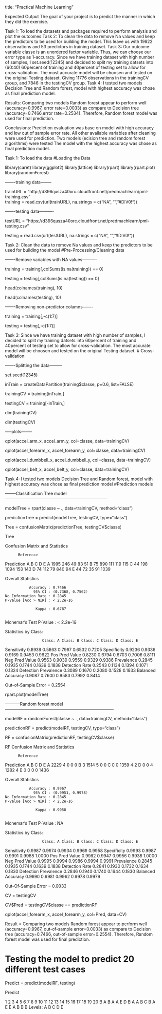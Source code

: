 title: "Practical Machine Learning"

Expected Output
The goal of your project is to predict the manner in which they did the exercise. 

Task 1: To load the datasets and packages required to perform analysis and plot the outcomes
Task 2: To clean the data to remove Na values and keep the predictors to be  used for building the model. This leave us with 19622 observations and 53 predictors in training dataset.
Task 3: Our outcome variable classe is an unordered factor variable. Thus, we can choose our error type as 1-accuracy. Since we have training dataset with high number of samples, I set.seed(12345) and decided to  split my training datsets into (60:40) 60percent of training and 40percent of testing set to allow for cross-validation. The most accurate model will be choosen and tested on the original Testing dataset. Giving 11776 observations in the trainingCV group, and 7846 in the testingCV group.
Task 4: I tested two models Decision Tree and Random forest, model with highest accuracy was chose as final prediction model.

Results: Comparing two models Random forest appear to perform well (accuracy=0.9967, error rate=0.0033) as compare to Decision tree (accuracy=0.7466,error rate=0.2534). Therefore, Random forest model was used for final prediction. 

Conclusions: Prediction evaluation was base on model with high accuracy and low out of sample error rate. All other available variables after cleaning were used for prediction. Two models (ecision tree and random forest algorithms) were tested The model with the highest accuracy was chose as final prediction model.

Task 1: To load the data
#Loading the Data

library(caret) 
library(ggplot2)
library(lattice)
library(rpart)
library(rpart.plot)
library(randomForest)

-------training data--------

trainURL = "http://d396qusza40orc.cloudfront.net/predmachlearn/pml-training.csv"  
training = read.csv(url(trainURL), na.strings = c("NA", "", "#DIV0!"))

-------testing data----------

testURL = "https://d396qusza40orc.cloudfront.net/predmachlearn/pml-testing.csv"

testing = read.csv(url(testURL), na.strings = c("NA", "", "#DIV0!"))

Task 2: Clean the data to remove Na values and keep the predictors to be  used for building the model
#Pre-Processing/Cleaning data

-------Remove variables with NA values----------

training = training[,colSums(is.na(training)) == 0]

testing = testing[,colSums(is.na(testing)) == 0]

head(colnames(training), 10)

head(colnames(testing), 10)

-------Removing non-predictor columns-------

training = training[,-c(1:7)]

testing = testing[,-c(1:7)]

Task 3: Since we have training dataset with high number of samples, I decided to  split my training datsets into 60percent of training and 40percent of testing set to allow for cross-validation. The most accurate model will be choosen and tested on the original Testing dataset. 
# Cross-validation

-------Splitting the data---------

set.seed(12345)

inTrain = createDataPartition(training$classe, p=0.6, list=FALSE)

trainingCV = training[inTrain,]

testingCV = training[-inTrain,]

dim(trainingCV)

dim(testingCV)

-----plots--------

qplot(accel_arm_x, accel_arm_y, col=classe, data=trainingCV)

qplot(accel_forearm_x, accel_forearm_y, col=classe, data=trainingCV)

qplot(accel_dumbbell_x, accel_dumbbell_y, col=classe, data=trainingCV)

qplot(accel_belt_x, accel_belt_y, col=classe, data=trainingCV)

Task 4: I tested two models Decision Tree and Random forest, model with highest accuracy was chose as final prediction model 
#Prediction models

--------Classification Tree model------------------------------------------------------------------------

modelTree = rpart(classe ~ ., data=trainingCV, method="class")

predictionTree = predict(modelTree, testingCV, type="class")

Tree = confusionMatrix(predictionTree, testingCV$classe)

Tree

Confusion Matrix and Statistics

          Reference
Prediction    A    B    C    D    E
         A 1995  246   49   83   51
         B   75  890  111  119  115
         C   44  198 1094  153  143
         D   74  112   79  840   94
         E   44   72   35   91 1039

Overall Statistics
                                          
               Accuracy : 0.7466          
                 95% CI : (0.7368, 0.7562)
    No Information Rate : 0.2845          
    P-Value [Acc > NIR] : < 2.2e-16       
                                          
                  Kappa : 0.6787          
                                          
 Mcnemar's Test P-Value : < 2.2e-16  
 
 Statistics by Class:

                     Class: A Class: B Class: C Class: D Class: E
Sensitivity            0.8938   0.5863   0.7997   0.6532   0.7205
Specificity            0.9236   0.9336   0.9169   0.9453   0.9622
Pos Pred Value         0.8230   0.6794   0.6703   0.7006   0.8111
Neg Pred Value         0.9563   0.9039   0.9559   0.9329   0.9386
Prevalence             0.2845   0.1935   0.1744   0.1639   0.1838
Detection Rate         0.2543   0.1134   0.1394   0.1071   0.1324
Detection Prevalence   0.3089   0.1670   0.2080   0.1528   0.1633
Balanced Accuracy      0.9087   0.7600   0.8583   0.7992   0.8414

Out-of-Sample Error = 0.2554

rpart.plot(modelTree)

-----------Random forest model-----------------------------------------------------------------------------

modelRF = randomForest(classe ~ ., data=trainingCV, method="class")

predictionRF = predict(modelRF, testingCV, type="class")

RF = confusionMatrix(predictionRF, testingCV$classe)

RF
Confusion Matrix and Statistics

          Reference
Prediction    A    B    C    D    E
         A 2229    4    0    0    0
         B    3 1514    5    0    0
         C    0    0 1359    4    2
         D    0    0    4 1282    4
         E    0    0    0    0 1436

Overall Statistics
                                          
               Accuracy : 0.9967          
                 95% CI : (0.9951, 0.9978)
    No Information Rate : 0.2845          
    P-Value [Acc > NIR] : < 2.2e-16       
                                          
                  Kappa : 0.9958          
                                          
 Mcnemar's Test P-Value : NA              

Statistics by Class:

                     Class: A Class: B Class: C Class: D Class: E
Sensitivity            0.9987   0.9974   0.9934   0.9969   0.9958
Specificity            0.9993   0.9987   0.9991   0.9988   1.0000
Pos Pred Value         0.9982   0.9947   0.9956   0.9938   1.0000
Neg Pred Value         0.9995   0.9994   0.9986   0.9994   0.9991
Prevalence             0.2845   0.1935   0.1744   0.1639   0.1838
Detection Rate         0.2841   0.1930   0.1732   0.1634   0.1830
Detection Prevalence   0.2846   0.1940   0.1740   0.1644   0.1830
Balanced Accuracy      0.9990   0.9981   0.9962   0.9978   0.9979

Out-Of-Sample Error = 0.0033

CV = testingCV

CV\$Pred = testingCV\$classe == predictionRF

qplot(accel_forearm_x, accel_forearm_y, col=Pred, data=CV)
 
Result = Comparing two models Random forest appear to perform well (accuracy=0.9967, out-of-sample error=0.0033) as compare to Decision tree (accuracy=0.7466, out-of-sample error=0.2554). Therefore, Random forest model was used for final prediction. 

# Testing the model to predict 20 different test cases

Predict = predict(modelRF, testing)

Predict

1  2  3  4  5  6  7  8  9 10 11 12 13 14 15 16 17 18 19 20 
 B  A  B  A  A  E  D  B  A  A  B  C  B  A  E  E  A  B  B  B 
Levels: A B C D E

